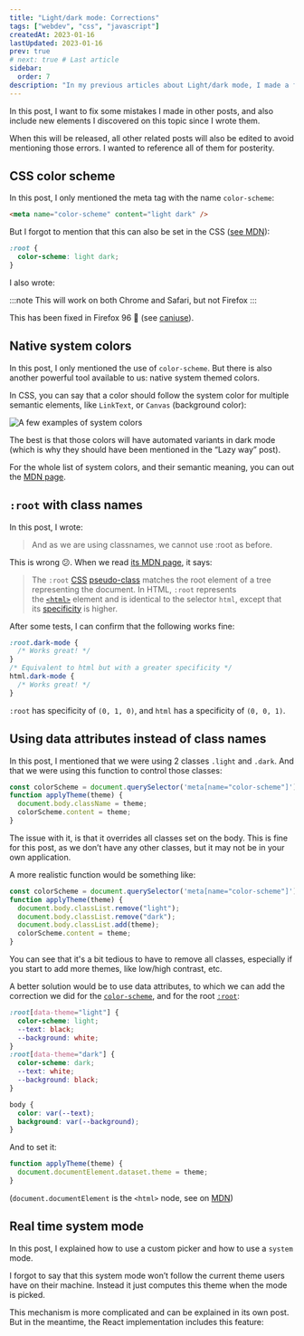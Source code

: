 ```yaml
---
title: "Light/dark mode: Corrections"
tags: ["webdev", "css", "javascript"]
createdAt: 2023-01-16
lastUpdated: 2023-01-16
prev: true
# next: true # Last article
sidebar:
  order: 7
description: "In my previous articles about Light/dark mode, I made a few mistakes, or forgot to mention some elements"
---
```



In this post, I want to fix some mistakes I made in other posts, and also include new elements I discovered on this topic since I wrote them.

When this will be released, all other related posts will also be edited to avoid mentioning those errors. I wanted to reference all of them for posterity.

## CSS color scheme

<LinkToPost slug="dark-mode/light-dark-mode-the-lazy-way" />

In this post, I only mentioned the meta tag with the name `color-scheme`:

```html
<meta name="color-scheme" content="light dark" />
```

But I forgot to mention that this can also be set in the CSS ([see MDN](https://developer.mozilla.org/en-US/docs/Web/CSS/color-scheme)):

```css
:root {
  color-scheme: light dark;
}
```

I also wrote:

:::note
This will work on both Chrome and Safari, but not Firefox
:::

This has been fixed in Firefox 96 🎉 (see [caniuse](https://caniuse.com/mdn-css_properties_color-scheme)).

## Native system colors

<LinkToPost slug="dark-mode/light-dark-mode-the-lazy-way" />

In this post, I only mentioned the use of `color-scheme`. But there is also another powerful tool available to us: native system themed colors.

In CSS, you can say that a color should follow the system color for multiple semantic elements, like `LinkText`, or `Canvas` (background color):

![A few examples of system colors](@assets/itysdasc4tlijyvg12og.png)

The best is that those colors will have automated variants in dark mode (which is why they should have been mentioned in the “Lazy way” post).

For the whole list of system colors, and their semantic meaning, you can out the [MDN page](https://developer.mozilla.org/en-US/docs/Web/CSS/system-color).

## `:root` with class names

<LinkToPost slug="dark-mode/light-dark-mode-user-input" />

In this post, I wrote:

> And as we are using classnames, we cannot use :root as before.

This is wrong 😕. When we read [its MDN page](https://developer.mozilla.org/en-US/docs/Web/CSS/:root), it says:

> The `:root` [CSS](https://developer.mozilla.org/en-US/docs/Web/CSS) [pseudo-class](https://developer.mozilla.org/en-US/docs/Web/CSS/Pseudo-classes) matches the root element of a tree representing the document. In HTML, `:root` represents the [`<html>`](https://developer.mozilla.org/en-US/docs/Web/HTML/Element/html) element and is identical to the selector `html`, except that its [specificity](https://developer.mozilla.org/en-US/docs/Web/CSS/Specificity) is higher.

After some tests, I can confirm that the following works fine:

```css
:root.dark-mode {
  /* Works great! */
}
/* Equivalent to html but with a greater specificity */
html.dark-mode {
  /* Works great! */
}
```

`:root` has specificity of `(0, 1, 0)`, and `html` has a specificity of `(0, 0, 1)`.

## Using data attributes instead of class names

<LinkToPost slug="dark-mode/light-dark-mode-user-input" />

In this post, I mentioned that we were using 2 classes `.light` and `.dark`. And that we were using this function to control those classes:

```js
const colorScheme = document.querySelector('meta[name="color-scheme"]');
function applyTheme(theme) {
  document.body.className = theme;
  colorScheme.content = theme;
}
```

The issue with it, is that it overrides all classes set on the body. This is fine for this post, as we don’t have any other classes, but it may not be in your own application.

A more realistic function would be something like:

```js
const colorScheme = document.querySelector('meta[name="color-scheme"]');
function applyTheme(theme) {
  document.body.classList.remove("light");
  document.body.classList.remove("dark");
  document.body.classList.add(theme);
  colorScheme.content = theme;
}
```

You can see that it's a bit tedious to have to remove all classes, especially if you start to add more themes, like low/high contrast, etc.

A better solution would be to use data attributes, to which we can add the correction we did for the [`color-scheme`](#css-color-scheme), and for the root [`:root`](#-raw-root-endraw-with-class-names):

```css
:root[data-theme="light"] {
  color-scheme: light;
  --text: black;
  --background: white;
}
:root[data-theme="dark"] {
  color-scheme: dark;
  --text: white;
  --background: black;
}

body {
  color: var(--text);
  background: var(--background);
}
```

And to set it:

```js
function applyTheme(theme) {
  document.documentElement.dataset.theme = theme;
}
```

(`document.documentElement` is the `<html>` node, see on [MDN](https://developer.mozilla.org/en-US/docs/Web/API/Document/documentElement))

## Real time system mode

<LinkToPost slug="dark-mode/light-dark-mode-system-mode-user-preferences" />

In this post, I explained how to use a custom picker and how to use a `system` mode.

I forgot to say that this system mode won’t follow the current theme users have on their machine. Instead it just computes this theme when the mode is picked.

This mechanism is more complicated and can be explained in its own post. But in the meantime, the React implementation includes this feature:

<LinkToPost slug="dark-mode/light-dark-mode-react-implementation" />
